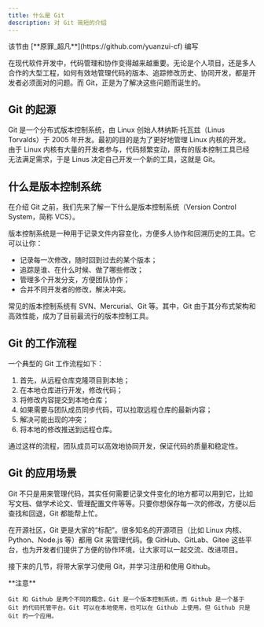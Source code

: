 ```yaml
---
title: 什么是 Git
description: 对 Git 简短的介绍
---
```



<p className="flex gap-2 text-sm text-gray-500"><ClosedCaption className="size-5" /> 该节由 [**原罪_超凡**](https://github.com/yuanzui-cf) 编写</p>

在现代软件开发中，代码管理和协作变得越来越重要。无论是个人项目，还是多人合作的大型工程，如何有效地管理代码的版本、追踪修改历史、协同开发，都是开发者必须面对的问题。而 Git，正是为了解决这些问题而诞生的。

## Git 的起源

Git 是一个分布式版本控制系统，由 Linux 创始人林纳斯·托瓦兹（Linus Torvalds）于 2005 年开发。最初的目的是为了更好地管理 Linux 内核的开发。由于 Linux 内核有大量的开发者参与，代码频繁变动，原有的版本控制工具已经无法满足需求，于是 Linus 决定自己开发一个新的工具，这就是 Git。

## 什么是版本控制系统

在介绍 Git 之前，我们先来了解一下什么是版本控制系统（Version Control System，简称 VCS）。

版本控制系统是一种用于记录文件内容变化，方便多人协作和回溯历史的工具。它可以让你：

- 记录每一次修改，随时回到过去的某个版本；
- 追踪是谁、在什么时候、做了哪些修改；
- 管理多个开发分支，方便团队协作；
- 合并不同开发者的修改，解决冲突。

常见的版本控制系统有 SVN、Mercurial、Git 等。其中，Git 由于其分布式架构和高效性能，成为了目前最流行的版本控制工具。

## Git 的工作流程

一个典型的 Git 工作流程如下：

1. 首先，从远程仓库克隆项目到本地；
2. 在本地仓库进行开发，修改代码；
3. 将修改内容提交到本地仓库；
4. 如果需要与团队成员同步代码，可以拉取远程仓库的最新内容；
5. 解决可能出现的冲突；
6. 将本地的修改推送到远程仓库。

通过这样的流程，团队成员可以高效地协同开发，保证代码的质量和稳定性。

## Git 的应用场景

Git 不只是用来管理代码，其实任何需要记录文件变化的地方都可以用到它，比如写文档、做学术论文、管理配置文件等等。只要你想保存每一次的修改，方便以后查找和回退，Git 都能帮上忙。

在开源社区，Git 更是大家的“标配”。很多知名的开源项目（比如 Linux 内核、Python、Node.js 等）都用 Git 来管理代码。像 GitHub、GitLab、Gitee 这些平台，也为开发者们提供了方便的协作环境，让大家可以一起交流、改进项目。

接下来的几节，将带大家学习使用 Git，并学习注册和使用 Github。

<Callout type="warn">
    **注意**

    Git 和 Github 是两个不同的概念，Git 是一个版本控制系统，而 Github 是一个基于 Git 的代码托管平台。Git 可以在本地使用，也可以在 Github 上使用，但 Github 只是 Git 的一个应用。
</Callout>
